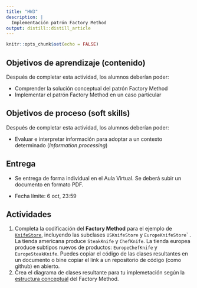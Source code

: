 ```yaml
---
title: "HW3"
description: |
  Implementación patrón Factory Method
output: distill::distill_article
---
```


```r
knitr::opts_chunk$set(echo = FALSE)
```

## Objetivos de aprendizaje (contenido)

Después de completar esta actividad, los alumnos deberían poder:

-   Comprender la solución conceptual del patrón Factory Method
-   Implementar el patrón Factory Method en un caso particular

## Objetivos de proceso (soft skills)

Después de completar esta actividad, los alumnos deberían poder:

-   Evaluar e interpretar información para adoptar a un contexto determinado (*Information processing*)

## Entrega

-   Se entrega de forma individual en el Aula Virtual. Se deberá subir un documento en formato PDF.

-   Fecha límite: 6 oct, 23:59

## Actividades

1.  Completa la codificación del **Factory Method** para el ejemplo de [`KnifeStore`](slides/TE3_2_factory.html#22), incluyendo las subclases `USKnifeStore` y `EuropeKnifeStore`\` . La tienda americana produce `SteakKnife` y `ChefKnife`. La tienda europea produce subtipos nuevos de productos: `EuropeChefKnife` y `EuropeSteakKnife`. Puedes copiar el código de las clases resultantes en un documento o bine copiar el link a un repositorio de código (como github) en abierto.
2.  Crea el diagrama de clases resultante para tu implemetación según la [estructura conceptual](slides/TE3_2_factory.html#24) del Factory Method.
